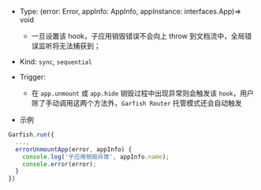 


- Type: <Highlight> (error: Error, appInfo: AppInfo, appInstance: interfaces.App)=> void </Highlight>
  - 一旦设置该 hook，子应用销毁错误不会向上 throw 到文档流中，全局错误监听将无法捕获到；
- Kind: `sync`, `sequential`
- Trigger:

  - 在 `app.unmount` 或 `app.hide` 销毁过程中出现异常则会触发该 `hook`，用户除了手动调用这两个方法外，`Garfish Router` 托管模式还会自动触发

- 示例

```ts
Garfish.run({
  ...,
  errorUnmountApp(error, appInfo) {
    console.log('子应用销毁异常', appInfo.name);
    console.error(error);
  }
})
```
